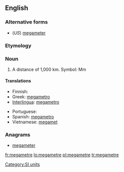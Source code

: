 ==English==

===Alternative forms===
* (''US'') [[megameter]]

===Etymology===
{{prefix|mega|metre}}

===Noun===
{{en-noun}}

# A distance of 1,000 km. Symbol: Mm

====Translations====
{{trans-top|a distance of 1,000 km}}
* Finnish: {{t|fi|megametri}}
* Greek: [[megametro]]
* [[Interlingua]]: [[megametro]]
{{trans-mid}}
* Portuguese: {{t+|pt|megâmetro|m}}
* Spanish: [[megametro]]
* Vietnamese: [[megamet]]
{{trans-bottom}}

===Anagrams===
* [[megameter#English|megameter]]

[[Category:SI units]]

[[fr:megametre]]
[[lo:megametre]]
[[pl:megametre]]
[[tr:megametre]]